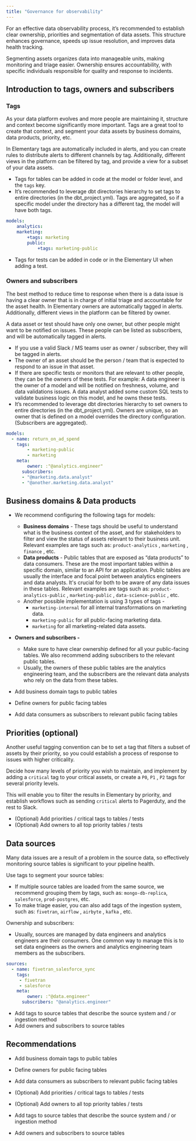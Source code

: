 ```yaml
---
title: "Governance for observability"
---
```


For an effective data observability process, it’s recommended to establish clear ownership, priorities and segmentation of data assets. This structure enhances governance, speeds up issue resolution, and improves data health tracking.

Segmenting assets organizes data into manageable units, making monitoring and triage easier. Ownership ensures accountability, with specific individuals responsible for quality and response to incidents.

## Introduction to tags, owners and subscribers

### Tags

As your data platform evolves and more people are maintaining it, structure and context become significantly more important. Tags are a great tool to create that context, and segment your data assets by business domains, data products, priority, etc.

In Elementary tags are automatically included in alerts, and you can create rules to distribute alerts to different channels by tag. Additionally, different views in the platform can be filtered by tag, and provide a view for a subset of your data assets.

- Tags for tables can be added in code at the model or folder level, and the `tags` key.
- It’s recommended to leverage dbt directories hierarchy to set tags to entire directories (in the dbt_project.yml). Tags are aggregated, so if a specific model under the directory has a different tag, the model will have both tags.

```yaml
models:
	analytics:
    marketing:
	    +tags: marketing
	    public:
		    +tags: marketing-public
```

- Tags for tests can be added in code or in the Elementary UI when adding a test.

### Owners and subscribers

The best method to reduce time to response when there is a data issue is having a clear owner that is in charge of initial triage and accountable for the asset health. In Elementary owners are automatically tagged in alerts. Additionally, different views in the platform can be filtered by owner.

A data asset or test should have only one owner, but other people might want to be notified on issues. These people can be listed as subscribers, and will be automatically tagged in alerts.

- If you use a valid Slack / MS teams user as owner / subscriber, they will be tagged in alerts.
- The owner of an asset should be the person / team that is expected to respond to an issue in that asset.
- If there are specific tests or monitors that are relevant to other people, they can be the owners of these tests.
  For example: A data engineer is the owner of a model and will be notified on freshness, volume, and data validations issues. A data analyst added some custom SQL tests to validate business logic on this model, and he owns these tests.
- It’s recommended to leverage dbt directories hierarchy to set owners to entire directories (in the dbt_project.yml). Owners are unique, so an owner that is defined on a model overrides the directory configuration. (Subscribers are aggregated).

```yaml
models:
  - name: return_on_ad_spend
    tags:
	    - marketing-public
	    - marketing
    meta:
	    owner: :"@analytics.engineer"
      subscribers:
      - "@marketing.data.analyst"
      - "@another.marketing.data.analyst"
```

## Business domains & Data products

- We recommend configuring the following tags for models:
  - **Business domains** - These tags should be useful to understand what is the business context of the asset, and for stakeholders to filter and view the status of assets relevant to their business unit. Relevant examples are tags such as: `product-analytics` , `marketing` , `finance` , etc.
  - **Data products** - Public tables that are exposed as “data products” to data consumers. These are the most important tables within a specific domain, similar to an API for an application. Public tables are usually the interface and focal point between analytics engineers and data analysts. It's crucial for both to be aware of any data issues in these tables. Relevant examples are tags such as: `product-analytics-public` , `marketing-public` , `data-science-public` , etc.
  - Another possible implementation is using 3 types of tags -
    - `marketing-internal` for all internal transformations on marketing data.
    - `marketing-public` for all public-facing marketing data.
    - `marketing` for all marketing-related data assets.
- **Owners and subscribers -**

  - Make sure to have clear ownership defined for all your public-facing tables. We also recommend adding subscribers to the relevant public tables.
  - Usually, the owners of these public tables are the analytics engineering team, and the subscribers are the relevant data analysts who rely on the data from these tables.

- Add business domain tags to public tables
- Define owners for public facing tables
- Add data consumers as subscribers to relevant public facing tables

## Priorities (optional)

Another useful tagging convention can be to set a tag that filters a subset of assets by their priority, so you could establish a process of response to issues with higher criticality.

Decide how many levels of priority you wish to maintain, and implement by adding a `critical` tag to your critical assets, or create a `P0`, `P1` , `P2` tags for several priority levels.

This will enable you to filter the results in Elementary by priority, and establish workflows such as sending `critical` alerts to Pagerduty, and the rest to Slack.

- (Optional) Add priorities / critical tags to tables / tests
- (Optional) Add owners to all top priority tables / tests

## Data sources

Many data issues are a result of a problem in the source data, so effectively monitoring source tables is significant to your pipeline health.

Use tags to segment your source tables:

- If multiple source tables are loaded from the same source, we recommend grouping them by tags, such as: `mongo-db-replica`, `salesforce`, `prod-postgres`, etc.
- To make triage easier, you can also add tags of the ingestion system, such as: `fivetran`, `airflow` , `airbyte` , `kafka` , etc.

Ownership and subscribers:

- Usually, sources are managed by data engineers and analytics engineers are their consumers. One common way to manage this is to set data engineers as the owners and analytics engineering team members as the subscribers.

```yaml
sources:
  - name: fivetran_salesforce_sync
    tags:
     - fivetran
     - salesforce
    meta:
	    owner: :"@data.engineer"
      subscribers: "@analytics.engineer"
```

- Add tags to source tables that describe the source system and / or ingestion method
- Add owners and subscribers to source tables

## Recommendations

- Add business domain tags to public tables
- Define owners for public facing tables
- Add data consumers as subscribers to relevant public facing tables

- (Optional) Add priorities / critical tags to tables / tests
- (Optional) Add owners to all top priority tables / tests

- Add tags to source tables that describe the source system and / or ingestion method
- Add owners and subscribers to source tables
